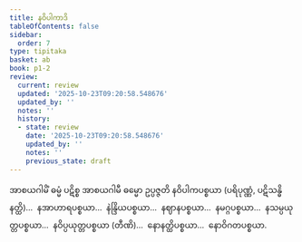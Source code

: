 ```yaml
---
title: နဝိပါကာဒိ
tableOfContents: false
sidebar:
  order: 7
type: tipitaka
basket: ab
book: p1-2
review:
  current: review
  updated: '2025-10-23T09:20:58.548676'
  updated_by: ''
  notes: ''
  history:
  - state: review
    date: '2025-10-23T09:20:58.548676'
    updated_by: ''
    notes: ''
    previous_state: draft
---
```



<ReviewStatus review={frontmatter.review} showDetails={true} />

<HypothesisAnnotation frontmatter={frontmatter} />

<DynamicBreadcrumb />

<Division number="14" book="p1-2" e="ch" v="37" p="245">

<Paragraph number="1463" book="p1-2">
အာစယဂါမိံ ဓမ္မံ ပဋိစ္စ အာစယဂါမီ ဓမ္မော ဥပ္ပဇ္ဇတိ နဝိပါကပစ္စယာ (ပရိပုဏ္ဏံ, ပဋိသန္ဓိ နတ္ထိ)…  နအာဟာရပစ္စယာ…  နဲန္ဒြိယပစ္စယာ…  နဈာနပစ္စယာ…  နမဂ္ဂပစ္စယာ…  နသမ္ပယုတ္တပစ္စယာ…  နဝိပ္ပယုတ္တပစ္စယာ (တီဏိ)…  နောနတ္ထိပစ္စယာ…  နောဝိဂတပစ္စယာ.
</Paragraph>
</Division>